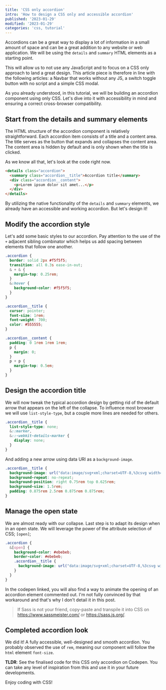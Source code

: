 ```yaml
---
title: 'CSS only accordion'
intro: 'How to design a CSS only and accessible accordion'
published: '2023-01-29'
modified: '2023-01-29'
categories: 'css, tutorial'
---
```



Accordions can be a great way to display a lot of information in a small amount of space and can be a great addition to any website or web application. We will be using the `details` and `summary` HTML elements as a starting point.

This will allow us to not use any JavaScript and to focus on a CSS only approach to land a great design. This article piece is therefore in line with the following articles: <Linkk href="/blog/css-only-responsive-navbar">a Navbar that works without any JS</Linkk>, <Linkk href="/blog/css-only-toggle-switch-button">a switch toggle button with no script</Linkk> and <Linkk href="/blog/css-only-modal">a simple CSS modal</Linkk>.

As you already understood, in this tutorial, we will be building an accordion component using only CSS. Let's dive into it with accessibility in mind and ensuring a correct cross-browser compatibility.

## Start from the details and summary elements

The HTML structure of the accordion component is relatively straightforward. Each accordion item consists of a title and a content area. The title serves as the button that expands and collapses the content area. The content area is hidden by default and is only shown when the title is clicked.

As we know all that, let's look at the code right now.

```html
<details class="accordion">
  <summary class="accordion__title">Accordion title</summary>
  <div class="accordion__content">
    <p>Lorem ipsum dolor sit amet...</p>
  </div>
</details>
```

By utilizing the native functionality of the `details` and `summary` elements, we already have an accessible and working accordion. But let's design it!

## Modify the accordion style

Let's add some basic styles to our accordion. Pay attention to the use of the `+` adjacent sibling combinator which helps us add spacing between elements that follow one another.

```scss
.accordion {
  border: solid 2px #f5f5f5;
  transition: all 0.3s ease-in-out;
  & + & {
    margin-top: 0.25rem;
  }
  &:hover {
    background-color: #f5f5f5;
  }
}
```

```scss
.accordion__title {
  cursor: pointer;
  font-size: 1rem;
  font-weight: 700;
  color: #555555;
}
```

```scss
.accordion__content {
  padding: 0 1rem 1rem 1rem;
  p {
    margin: 0;
  }
  p + p {
    margin-top: 0.5em;
  }
}
```

## Design the accordion title

We will now tweak the typical accordion design by getting rid of the default arrow that appears on the left of the collapse. To influence most browser we will use `list-style-type`, but a couple more lines are needed for others.

```scss
.accordion__title {
  list-style-type: none;
  &::marker,
  &::-webkit-details-marker {
    display: none;
  }
}
```

And adding a new arrow using data URI as a `background-image`.

```scss
.accordion__title {
  background-image: url("data:image/svg+xml;charset=UTF-8,%3csvg width='32' height='32' viewBox='0 0 32 32' fill='none' xmlns='http://www.w3.org/2000/svg'%3e%3cpath d='M23.024 11.263l-7.024 7.023-7.022-7.023-3.091 3.090 8.569 8.569c0.413 0.413 0.961 0.64 1.545 0.64s1.133-0.228 1.545-0.64l8.569-8.569-3.091-3.090z' fill='%23555555'/%3e%3c/svg%3e");
  background-repeat: no-repeat;
  background-position: right 0.75rem top 0.625rem;
  background-size: 1.5rem;
  padding: 0.875rem 2.5rem 0.875rem 0.875rem;
}
```

## Manage the open state

We are almost ready with our collapse. Last step is to adapt its design when in an open state. We will leverage the power of the attribute selection of CSS; `[open]`;

```scss
.accordion {
  &[open] {
    background-color: #ebebeb;
    border-color: #ebebeb;
    .accordion__title {
      background-image: url("data:image/svg+xml;charset=UTF-8,%3csvg width='32' height='32' viewBox='0 0 32 32' fill='none' xmlns='http://www.w3.org/2000/svg'%3e%3cpath d='M8.976 22.025l7.024-7.023 7.022 7.023 3.091-3.090-8.568-8.568c-0.413-0.412-0.961-0.64-1.545-0.64s-1.133 0.228-1.545 0.64l-8.569 8.569 3.091 3.090z' fill='%23555555'/%3e%3c/svg%3e");
    }
  }
}
```

In the codepen linked, you will also find a way to animate the opening of an accordion element commented out. I'm not fully convinced by that workaround and that's why I don't detail it in this post.

> If Sass is not your friend, copy-paste and transpile it into CSS on <Linkk href="https://www.sassmeister.com/">https://www.sassmeister.com/</Linkk> or <Linkk href="https://sass.js.org/">https://sass.js.org/</Linkk>.

## Completed accordion look

We did it! A fully accessible, well-designed and smooth accordion. You probably observed the use of `rem`, meaning our component will follow the `html` element `font-size`.

**TLDR**: See the finalised code for this <Linkk href="https://codepen.io/beumsk/pen/WNKJzoR">CSS only accordion on Codepen</Linkk>. You can take any level of inspiration from this and use it in your future developments.

<Codepen pen="WNKJzoR" title="CSS only accordion on Codepen" />

Enjoy coding with CSS!

